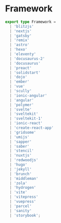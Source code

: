 # Framework

```typescript
export type Framework =
  | 'blitzjs'
  | 'nextjs'
  | 'gatsby'
  | 'remix'
  | 'astro'
  | 'hexo'
  | 'eleventy'
  | 'docusaurus-2'
  | 'docusaurus'
  | 'preact'
  | 'solidstart'
  | 'dojo'
  | 'ember'
  | 'vue'
  | 'scully'
  | 'ionic-angular'
  | 'angular'
  | 'polymer'
  | 'svelte'
  | 'sveltekit'
  | 'sveltekit-1'
  | 'ionic-react'
  | 'create-react-app'
  | 'gridsome'
  | 'umijs'
  | 'sapper'
  | 'saber'
  | 'stencil'
  | 'nuxtjs'
  | 'redwoodjs'
  | 'hugo'
  | 'jekyll'
  | 'brunch'
  | 'middleman'
  | 'zola'
  | 'hydrogen'
  | 'vite'
  | 'vitepress'
  | 'vuepress'
  | 'parcel'
  | 'sanity'
  | 'storybook';
```
